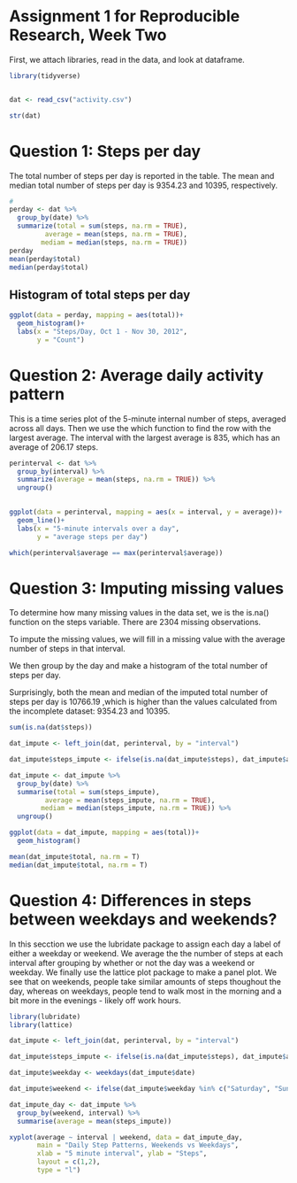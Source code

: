 Assignment 1 for Reproducible Research, Week Two
==================================================



First, we attach libraries, read in the data, and look at dataframe.

```r

library(tidyverse)


dat <- read_csv("activity.csv")

str(dat)


```



# Question 1: Steps per day
The total number of steps per day is reported in the table.
The mean and median total number of steps per day is 9354.23 and 10395, respectively.
```r

#
perday <- dat %>% 
  group_by(date) %>% 
  summarize(total = sum(steps, na.rm = TRUE),
         average = mean(steps, na.rm = TRUE),
        mediam = median(steps, na.rm = TRUE)) 
perday
mean(perday$total)
median(perday$total)
```


## Histogram of total steps per day
```r

ggplot(data = perday, mapping = aes(total))+
  geom_histogram()+
  labs(x = "Steps/Day, Oct 1 - Nov 30, 2012",
       y = "Count")


```

# Question 2: Average daily activity pattern

This is a time series plot of the 5-minute internal number of steps, averaged across all days. Then we use the which function to find the row with the largest average. The interval with the largest average is 835, which has an average of 206.17 steps.

```r

perinterval <- dat %>% 
  group_by(interval) %>% 
  summarize(average = mean(steps, na.rm = TRUE)) %>% 
  ungroup()
  

ggplot(data = perinterval, mapping = aes(x = interval, y = average))+
  geom_line()+
  labs(x = "5-minute intervals over a day",
       y = "average steps per day")

which(perinterval$average == max(perinterval$average))

```

# Question 3: Imputing missing values

To determine how many missing values in the data set, we is the is.na() function on the steps variable. There are 2304 missing observations.

To impute the missing values, we will fill in a missing value with the average number of steps in that interval.

We then group by the day and make a histogram of the total number of steps per day.

Surprisingly, both the mean and median of the imputed total number of steps per day is 10766.19 ,which is higher than the values calculated from the incomplete dataset: 9354.23 and 10395.

```r
sum(is.na(dat$steps))

dat_impute <- left_join(dat, perinterval, by = "interval")

dat_impute$steps_impute <- ifelse(is.na(dat_impute$steps), dat_impute$average, dat_impute$steps)

dat_impute <- dat_impute %>% 
  group_by(date) %>% 
  summarise(total = sum(steps_impute),
         average = mean(steps_impute, na.rm = TRUE),
        mediam = median(steps_impute, na.rm = TRUE)) %>% 
  ungroup()

ggplot(data = dat_impute, mapping = aes(total))+
  geom_histogram()

mean(dat_impute$total, na.rm = T)
median(dat_impute$total, na.rm = T)

```

# Question 4: Differences in steps between weekdays and weekends?

In this secction we use the lubridate package to assign each day a label of either a weekday or weekend.  We average the the number of steps at each interval after grouping by whether or not the day was a weekend or weekday.  We finally use the lattice plot package to make a panel plot. We see that on weekends, people take similar amounts of steps thoughout the day, whereas on weekdays, people tend to walk most in the morning and a bit more in the evenings - likely off work hours. 

```r

library(lubridate)
library(lattice)

dat_impute <- left_join(dat, perinterval, by = "interval")

dat_impute$steps_impute <- ifelse(is.na(dat_impute$steps), dat_impute$average, dat_impute$steps)

dat_impute$weekday <- weekdays(dat_impute$date)

dat_impute$weekend <- ifelse(dat_impute$weekday %in% c("Saturday", "Sunday"), "weekend", "weekday")

dat_impute_day <- dat_impute %>% 
  group_by(weekend, interval) %>% 
  summarise(average = mean(steps_impute))

xyplot(average ~ interval | weekend, data = dat_impute_day,
       main = "Daily Step Patterns, Weekends vs Weekdays",
       xlab = "5 minute interval", ylab = "Steps",
       layout = c(1,2),
       type = "l")

```


